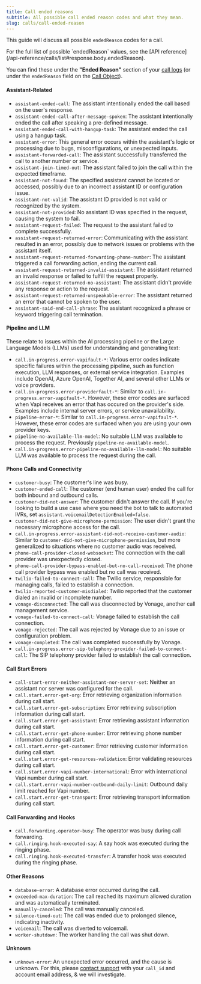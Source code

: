```yaml
---
title: Call ended reasons
subtitle: All possible call ended reason codes and what they mean.
slug: calls/call-ended-reason
---
```


This guide will discuss all possible `endedReason` codes for a call.

<Note>
For the full list of possible `endedReason` values, see the [API reference](/api-reference/calls/list#response.body.endedReason).
</Note>

You can find these under the **"Ended Reason"** section of your [call logs](https://dashboard.vapi.ai/calls) (or under the `endedReason` field on the [Call Object](/api-reference/calls/get-call)).

#### Assistant-Related

- `assistant-ended-call`: The assistant intentionally ended the call based on the user's response.
- `assistant-ended-call-after-message-spoken`: The assistant intentionally ended the call after speaking a pre-defined message.
- `assistant-ended-call-with-hangup-task`: The assistant ended the call using a hangup task.
- `assistant-error`: This general error occurs within the assistant's logic or processing due to bugs, misconfigurations, or unexpected inputs.
- `assistant-forwarded-call`: The assistant successfully transferred the call to another number or service.
- `assistant-join-timed-out`: The assistant failed to join the call within the expected timeframe.
- `assistant-not-found`: The specified assistant cannot be located or accessed, possibly due to an incorrect assistant ID or configuration issue.
- `assistant-not-valid`: The assistant ID provided is not valid or recognized by the system.
- `assistant-not-provided`: No assistant ID was specified in the request, causing the system to fail.
- `assistant-request-failed`: The request to the assistant failed to complete successfully.
- `assistant-request-returned-error`: Communicating with the assistant resulted in an error, possibly due to network issues or problems with the assistant itself.
- `assistant-request-returned-forwarding-phone-number`: The assistant triggered a call forwarding action, ending the current call.
- `assistant-request-returned-invalid-assistant`: The assistant returned an invalid response or failed to fulfill the request properly.
- `assistant-request-returned-no-assistant`: The assistant didn't provide any response or action to the request.
- `assistant-request-returned-unspeakable-error`: The assistant returned an error that cannot be spoken to the user.
- `assistant-said-end-call-phrase`: The assistant recognized a phrase or keyword triggering call termination.

#### Pipeline and LLM

These relate to issues within the AI processing pipeline or the Large Language Models (LLMs) used for understanding and generating text:

- `call.in-progress.error-vapifault-*`: Various error codes indicate specific failures within the processing pipeline, such as function execution, LLM responses, or external service integration. Examples include OpenAI, Azure OpenAI, Together AI, and several other LLMs or voice providers.
- `call.in-progress.error-providerfault-*`: Similar to `call.in-progress.error-vapifault-*`. However, these error codes are surfaced when Vapi receives an error that has occured on the provider's side. Examples include internal server errors, or service unavailability.
- `pipeline-error-*`: Similar to `call.in-progress.error-vapifault-*`. However, these error codes are surfaced when you are using your own provider keys.
- `pipeline-no-available-llm-model`: No suitable LLM was available to process the request. Previously `pipeline-no-available-model`.
- `call.in-progress.error-pipeline-no-available-llm-model`: No suitable LLM was available to process the request during the call.

#### Phone Calls and Connectivity

- `customer-busy`: The customer's line was busy.
- `customer-ended-call`: The customer (end human user) ended the call for both inbound and outbound calls.
- `customer-did-not-answer`: The customer didn't answer the call. If you're looking to build a use case where you need the bot to talk to automated IVRs, set `assistant.voicemailDetectionEnabled=false`.
- `customer-did-not-give-microphone-permission`: The user didn't grant the necessary microphone access for the call.
- `call.in-progress.error-assistant-did-not-receive-customer-audio`: Similar to `customer-did-not-give-microphone-permission`, but more generalized to situations where no customer audio was received.
- `phone-call-provider-closed-websocket`: The connection with the call provider was unexpectedly closed.
- `phone-call-provider-bypass-enabled-but-no-call-received`: The phone call provider bypass was enabled but no call was received.
- `twilio-failed-to-connect-call`: The Twilio service, responsible for managing calls, failed to establish a connection.
- `twilio-reported-customer-misdialed`: Twilio reported that the customer dialed an invalid or incomplete number.
- `vonage-disconnected`: The call was disconnected by Vonage, another call management service.
- `vonage-failed-to-connect-call`: Vonage failed to establish the call connection.
- `vonage-rejected`: The call was rejected by Vonage due to an issue or configuration problem.
- `vonage-completed`: The call was completed successfully by Vonage.
- `call.in-progress.error-sip-telephony-provider-failed-to-connect-call`: The SIP telephony provider failed to establish the call connection.

#### Call Start Errors

- `call-start-error-neither-assistant-nor-server-set`: Neither an assistant nor server was configured for the call.
- `call.start.error-get-org`: Error retrieving organization information during call start.
- `call.start.error-get-subscription`: Error retrieving subscription information during call start.
- `call.start.error-get-assistant`: Error retrieving assistant information during call start.
- `call.start.error-get-phone-number`: Error retrieving phone number information during call start.
- `call.start.error-get-customer`: Error retrieving customer information during call start.
- `call.start.error-get-resources-validation`: Error validating resources during call start.
- `call.start.error-vapi-number-international`: Error with international Vapi number during call start.
- `call.start.error-vapi-number-outbound-daily-limit`: Outbound daily limit reached for Vapi number.
- `call.start.error-get-transport`: Error retrieving transport information during call start.

#### Call Forwarding and Hooks

- `call.forwarding.operator-busy`: The operator was busy during call forwarding.
- `call.ringing.hook-executed-say`: A say hook was executed during the ringing phase.
- `call.ringing.hook-executed-transfer`: A transfer hook was executed during the ringing phase.

#### Other Reasons

- `database-error`: A database error occurred during the call.
- `exceeded-max-duration`: The call reached its maximum allowed duration and was automatically terminated.
- `manually-canceled`: The call was manually canceled.
- `silence-timed-out`: The call was ended due to prolonged silence, indicating inactivity.
- `voicemail`: The call was diverted to voicemail.
- `worker-shutdown`: The worker handling the call was shut down.

#### Unknown

- `unknown-error`: An unexpected error occurred, and the cause is unknown. For this, please [contact support](/support) with your `call_id` and account email address, & we will investigate.
